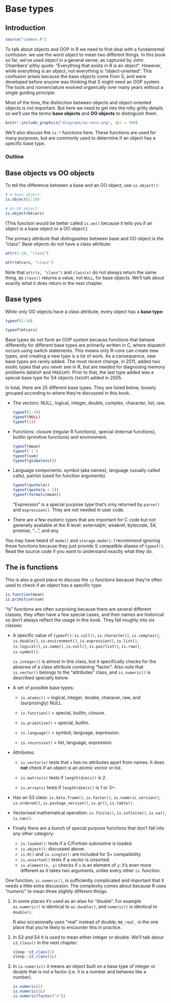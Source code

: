 # Base types {#base-types}

## Introduction

```r
source("common.R")
```

To talk about objects and OOP in R we need to first deal with a fundamental confusion: we use the word object to mean two different things. In this book so far, we've used object in a general sense, as captured by John Chambers' pithy quote: "Everything that exists in R is an object". However, while everything _is_ an object, not everything is "object-oriented". This confusion arises because the base objects come from S, and were developed before anyone was thinking that S might need an OOP system. The tools and nomenclature evolved organically over many years without a single guiding principle.

Most of the time, the distinction between objects and object-oriented objects is not important. But here we need to get into the nitty gritty details so we'll use the terms __base objects__ and __OO objects__ to distinguish them.

```r
knitr::include_graphics("diagrams/oo-venn.png", dpi = 300)
```

We'll also discuss the `is.*` functions here. These functions are used for many purposes, but are commonly used to determine if an object has a specific base type.

### Outline {-} 

## Base objects vs OO objects

To tell the difference between a base and an OO object, use `is.object()`:

```r
# A base object:
is.object(1:10)

# An OO object
is.object(mtcars)
```

(This function would be better called `is.oo()` because it tells you if an object is a base object or a OO object.)

The primary attribute that distinguishes between base and OO object is the "class". Base objects do not have a class attribute:

```r
attr(1:10, "class")

attr(mtcars, "class")
```

Note that `attr(x, "class")` and `class(x)` do not always return the same thing, as `class()` returns a value, not `NULL`, for base objects. We'll talk about exactly what it does return in the next chapter.

## Base types {#base-types-2}

While only OO objects have a class attribute, every object has a __base type__:

```r
typeof(1:10)

typeof(mtcars)
```

Base types do not form an OOP system because functions that behave differently for different base types are primarily written in C, where dispatch occurs using switch statements. This means only R-core can create new types, and creating a new type is a lot of work. As a consequence, new base types are rarely added. The most recent change, in 2011, added two exotic types that you never see in R, but are needed for diagnosing memory problems (`NEWSXP` and `FREESXP`). Prior to that, the last type added was a special base type for S4 objects (`S4SXP`) added in 2005.

<!-- https://github.com/wch/r-source/blob/bf0a0a9d12f2ce5d66673dc32cd253524f3270bf/src/include/Rinternals.h#L149-L180 -->

In total, there are 25 different base types. They are listed below, loosely grouped according to where they're discussed in this book.

*   The vectors: NULL, logical, integer, double, complex, character,
    list, raw.
    
    ```r
    typeof(1:10)
    typeof(NULL)
    typeof(1i)
    ```

*   Functions: closure (regular R functions), special (internal functions), 
    builtin (primitive functions) and environment.
    
    ```r
    typeof(mean)
    typeof(`[`)
    typeof(sum)    
    typeof(globalenv())
    ```
    
*   Language components: symbol (aka names), language (usually called calls),
    pairlist (used for function arguments).

    ```r
    typeof(quote(a))
    typeof(quote(a + 1))
    typeof(formals(mean))
    ```
 
    "Expression" is a special purpose type that's only returned by  `parse()` 
    and `expression()`. They are not needed in user code.
        
*  There are a few esoteric types that are important for C code but not 
   generally available at the R level: externalptr, weakref, bytecode, S4,
   promise, "...", and any.

You may have heard of `mode()` and `storage.mode()`. I recommend ignoring these functions because they just provide S compatible aliases of `typeof()`. Read the source code if you want to understand exactly what they do. \indexc{mode()}

## The is functions {#is-functions}

<!-- https://github.com/wch/r-source/blob/880337b753960bf77c6ccd8badca634e0f2a4914/src/main/coerce.c#L1764 -->

This is also a good place to discuss the `is` functions because they're often used to check if an object has a specific type:

```r
is.function(mean)
is.primitive(sum)
```

"Is" functions are often surprising because there are several different classes, they often have a few special cases, and their names are historical so don't always reflect the usage in this book. They fall roughly into six classes:

*   A specific value of `typeof()`:
    `is.call()`, `is.character()`, `is.complex()`, 
    `is.double()`, `is.environment()`, `is.expression()`,
    `is.list()`, `is.logical()`, `is.name()`, `is.null()`, `is.pairlist()`,
    `is.raw()`, `is.symbol()`.
    
    `is.integer()` is almost in this class, but it specifically checks for the
    absense of a class attribute containing "factor". Also note that 
    `is.vector()` belongs to the "attributes" class, and `is.numeric()` is 
    described specially below.
  
*   A set of possible base types: 

    * `is.atomic()` = logical, integer, double, characer, raw, and 
      (surprisingly) NULL.
      
    * `is.function()` = special, builtin, closure.
    
    * `is.primitive()` = special, builtin.
    
    * `is.language()` = symbol, language, expression.
    
    * `is.recursive()` = list, language, expression.

*   Attributes: 

    * `is.vector(x)` tests that `x` has no attributes apart from names.
      It does __not__ check if an object is an atomic vector or list.
      
    * `is.matrix(x)` tests if `length(dim(x))` is 2.
    
    * `is.array(x)` tests if `length(dim(x))` is 1 or 3+.
    
*   Has an S3 class: `is.data.frame()`, `is.factor()`, `is.numeric_version()`,
    `is.ordered()`, `is.package_version()`, `is.qr()`, `is.table()`.

*   Vectorised mathematical operation: 
    `is.finite()`, `is.infinite()`, `is.na()`, `is.nan()`.

*   Finally there are a bunch of special purpose functions that don't 
    fall into any other category: 
        
    * `is.loaded()`: tests if a C/Fortran subroutine is loaded.
    * `is.object()`: discussed above.
    * `is.R()` and `is.single()`: are included for S+ compatibility
    * `is.unsorted()` tests if a vector is unsorted.
    * `is.element(x, y)` checks if `x` is an element of `y`: it's even more 
       different as it takes two arguments, unlike every other `is`. function.

One function, `is.numeric()`, is sufficiently complicated and important that it needs a little extra discussion. The complexity comes about because R uses "numeric" to mean three slightly different things:

1.  In some places it's used as an alias for "double".  For example
    `as.numeric()` is identical to `as.double()`, and `numeric()` is
    identical to `double()`.
    
    R also occasionally uses "real" instead of double; `NA_real_` is the one 
    place that you're likely to encounter this in practice.
    
1.  In S3 and S4 it is used to mean either integer or double. We'll
    talk about `s3_class()` in the next chapter:

    ```r
    sloop::s3_class(1)
    sloop::s3_class(1L)
    ```

1.  In `is.numeric()` it means an object built on a base type of integer or 
    double that is not a factor (i.e. it is a number and behaves like a number).
    
    ```r
    is.numeric(1)
    is.numeric(1L)
    is.numeric(factor("x"))
    ```

